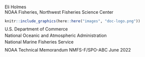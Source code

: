 <!-- Title Page -->

<!-- Eli's hacky way to try to get a title page in bookdown. This # {-} must be here -->
# {-} 

<p class="techauthor">
Eli Holmes<br>
NOAA Fisheries, Northwest Fisheries Science Center
</p>

```r
knitr::include_graphics(here::here("images", "doc-logo.png"))
```

<div style="line-height: 0.5;">
U.S. Department of Commerce

National Oceanic and Atmospheric Administration

National Marine Fisheries Service
</div>


NOAA Technical Memorandum NMFS-F/SPO-ABC
June 2022